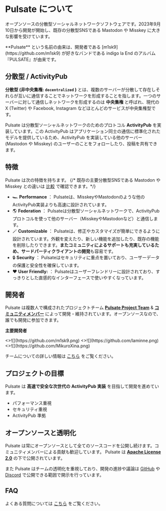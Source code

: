 
# Pulsate について

オープンソースの分散型ソーシャルネットワークソフトウェアです。2023年9月10日から開発が開始し、既存の分散型SNSである Mastodon や Misskey に大きな影響を受けています。

<TipCallout>
  **Pulsate** という名前の由来は、開発者である [m1sk9](https://github.com/m1sk9) が好きなバンドである indigo la End のアルバム『PULSATE』が由来です。
</TipCallout>

## 分散型 / ActivityPub

**分散型 (非中央集権: `decentralized` )** とは、複数のサーバーが分散して存在しそれらが互いに通信することでネットワークを形成することを指します。一つのサーバーに対して通信しネットワークを形成するのは **中央集権** と呼ばれ、現代の X (Twitter) や Facebook, Instagram などほとんどのサービスが中央集権型です。

Pulsate は分散型ソーシャルネットワークのためのプロトコル **ActivityPub** を実装しています。この ActivityPub はアプリケーション同士の通信に標準化されたモデルを提供しているため、ActivityPub を実装している他のサーバー (Mastodon や Misskey) のユーザーのことをフォローしたり、投稿を共有できます。

## 特徴

Pulsate は次の特徴を持ちます。 {/* 既存の主要分散型SNSである Mastodon や Misskey との違いは [比較]() で確認できます。*/}

- 🏎️ **Performance** ： Pulsateは、MisskeyやMastodonのような他のActivityPub実装よりも高速に設計されています。
- 🌎 **Federation** ： Pulsateは分散型ソーシャルネットワークで、ActivityPubプロトコルを使って他のサーバー（MisskeyやMastodonなど）と通信します。
- 🪄 **Customizable** ： Pulsateは、修正やカスタマイズが簡単にできるように設計されています。外観を変えたり、新しい機能を追加したり、既存の機能を削除したりできます。**またコミュニティによるサポートも充実しているため、サードパーティクライアントの開発**も容易です。
- 🔒 **Security** ： Pulsateはセキュリティに重点を置いており、ユーザーデータの保護と安全性を確保しています。
- ❤️ **User Friendly:** ： Pulsateはユーザーフレンドリーに設計されており、すっきりとした直感的なインターフェースで使いやすくなっています。

## 開発者

Pulsate は複数人で構成されたプロジェクトチーム [**Pulsate Project Team**](/docs/team) & [**コミュニティメンバー**](https://github.com/pulsate-dev/pulsate/blob/main/AUTHORS.md) によって開発・維持されています。オープンソースなので、誰でも開発に参加できます。

**主要開発者**

<Cards>
  <Card image arrow title="Sho Sakuma" href="https://github.com/m1sk9">
    <>![](https://github.com/m1sk9.png)</>
  </Card>
  <Card image arrow title="Tatsuto Yamamoto" href="https://github.com/laminne">
    <>![](https://github.com/laminne.png)</>
  </Card>
  <Card image arrow title="Mikuroさいな" href="https://github.com/MikuroXina">
    <>![](https://github.com/MikuroXina.png)</>
  </Card>
</Cards>

チームについての詳しい情報は [こちら](/docs/team) をご覧ください。

## プロジェクトの目標

Pulsate は **高速で安全な次世代の ActivityPub 実装** を目指して開発を進めています。

- パフォーマンス重視
- セキュリティ重視
- ActivityPub 準拠

## オープンソースと透明化

Pulsate は常にオープンソースとして全てのソースコードを公開し続けます。コミュニティメンバーによる貢献も歓迎しています。 Pulsate は [**Apache License 2.0**](https://github.com/pulsate-dev/pulsate/blob/main/LICENSE) の下で公開されています。

また Pulsate はチームの透明化を重視しており、開発の進捗や議論は [GitHub](https://link.pulsate.dev/github) や [Discord](https://link.pulsate/discord) で公開できる範囲で開示を行っています。

## FAQ

よくある質問については [こちら](/docs/faq) をご覧ください。
